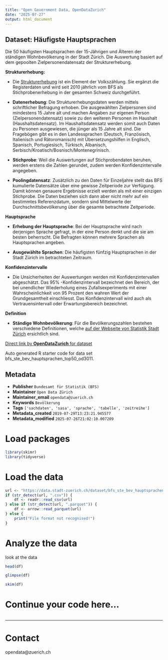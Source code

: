 ```yaml
---
title: "Open Government Data, OpenDataZurich"
date: "2025-07-27"
output: html_document
---
```


## Dataset: Häufigste Hauptsprachen

Die 50 häufigsten Hauptsprachen der 15-Jährigen und Älteren der ständigen Wohnbevölkerung in der Stadt Zürich. Die Auswertung basiert auf dem gepoolten Zielpersonendatensatz der Strukturerhebung.

**Strukturerhebung:**

- Die [Strukturerhebung](https://www.bfs.admin.ch/bfs/de/home/statistiken/bevoelkerung/erhebungen/se.html) ist ein Element der Volkszählung. Sie ergänzt die Registerdaten und wird seit 2010 jährlich vom BFS als Stichprobenerhebung in der gesamten Schweiz durchgeführt.

- **Datenerhebung**: Die Strukturerhebungsdaten werden mittels schriftlicher Befragung erhoben. Die ausgewählten Zielpersonen sind mindestens 15 Jahre alt und machen Angaben zur eigenen Person (Zielpersonendatensatz) sowie zu den weiteren Personen im Haushalt (Haushaltsdatensatz). Im Haushaltsdatensatz werden somit auch Daten zu Personen ausgewiesen, die jünger als 15 Jahre alt sind. Die Fragebögen gibt es in den Landessprachen (Deutsch, Französisch, Italienisch und Rätoromanisch) mit Übersetzungshilfen in Englisch, Spanisch, Portugiesisch, Türkisch, Albanisch, Serbisch/Kroatisch/Bosnisch/Montenegrinisch. 

- **Stichprobe**: Weil die Auswertungen auf Stichprobendaten beruhen, werden erstens die Zahlen gerundet, zudem werden Konfidenzintervalle angegeben.

- **Poolingdatensatz**: Zusätzlich zu den Daten für Einzeljahre stellt das BFS kumulierte Datensätze über eine gewisse Zeitperiode zur Verfügung. Damit können genauere Ergebnisse erzielt werden als mit einer einzigen Stichprobe. Die Daten beziehen sich dann aber nicht mehr auf ein bestimmtes Referenzdatum, sondern sind Mittelwerte der Durchschnittsbevölkerung über die gesamte betrachtete Zeitperiode.
 

[]()

**Hauptsprache**

- **Erhebung der Hauptsprache**: 
Bei der Hauptsprache wird nach derjenigen Sprache gefragt, in der eine Person denkt und die sie am besten beherrscht. Die Befragten können mehrere Sprachen als Hauptsprachen angeben.

- **Ausgewählte Sprachen**: Die häufigsten fünfzig Hauptsprachen in der Stadt Zürich im betrachteten Zeitraum.

 

[]()

**Konfidenzintervalle**

- Die Unsicherheiten der Auswertungen werden mit Konfidenzintervallen abgeschätzt. Das 95% -Konfidenzintervall bezeichnet den Bereich, der bei unendlicher Wiederholung eines Zufallsexperiments mit einer Wahrscheinlichkeit von 95 Prozent den wahren Wert der Grundgesamtheit einschliesst. Das Konfidenzintervall wird auch als Vertrauensintervall oder Erwartungsbereich bezeichnet.

 

[]()

**Definition**

- **Ständige Wohnbevölkerung**: 
Für die Bevölkerungszahlen bestehen verschiedene Definitionen, welche [auf der Webseite von Statistik Stadt Zürich](https://www.stadt-zuerich.ch/de/politik-und-verwaltung/statistik-und-daten/daten/bevoelkerung/bestand-und-entwicklung/bevoelkerungsdefinition.html) ersichtlich sind.

 

[]()



[Direct link by **OpenDataZurich** for dataset](https://data.stadt-zuerich.ch/dataset/bfs_ste_bev_hauptsprachen_top50_od3011)

Auto generated R starter code for data set bfs_ste_bev_hauptsprachen_top50_od3011.

## Metadata

- **Publisher** `Bundesamt für Statistik (BFS)`
- **Maintainer** `Open Data Zürich`
- **Maintainer_email** `opendata@zuerich.ch`
- **Keywords** `Bevölk­erung`
- **Tags** `['sachdaten', 'sasa', 'sprache', 'tabelle', 'zeitreihe']`
- **Metadata_created** `2019-07-29T13:23:21.945577`
- **Metadata_modified** `2025-07-26T21:02:10.007209`


# Load packages

```r
library(skimr)
library(tidyverse)
```

# Load the data

```r
url <- "https://data.stadt-zuerich.ch/dataset/bfs_ste_bev_hauptsprachen_top50_od3011/download/BEV301OD3011.csv"
if (str_detect(url, ".csv")) {
    df <- readr::read_csv(url)
} else if (str_detect(url, ".parquet")) {
    df <- arrow::read_parquet(url)
} else {
    print("File format not recognised!")
}
```

# Analyze the data

look at the data
```r
head(df)
```

```r
glimpse(df)
```

```r
skim(df)
```

# Continue your code here...

```r

```

------------------------------------------------------------------------

# Contact

opendata@zuerich.ch
